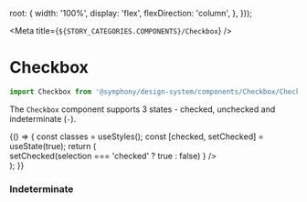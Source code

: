
  root: {
    width: '100%',
    display: 'flex',
    flexDirection: 'column',
  },
}));

<Meta title={`${STORY_CATEGORIES.COMPONENTS}/Checkbox`} />

# Checkbox

```js
import Checkbox from '@symphony/design-system/components/Checkbox/Checkbox';
```

The `Checkbox` component supports 3 states - checked, unchecked and indeterminate (`-`).

<Preview>
  <Story name="Standard">
    {() => {
      const classes = useStyles();
      const [checked, setChecked] = useState(true);
      return (
        <div className={classes.root}>
          <Checkbox
            checked={checked}
            title="Option"
            onChange={selection =>
              setChecked(selection === 'checked' ? true : false)
            }
          />
        </div>
      );
    }}
  </Story>
</Preview>

### Indeterminate

<Preview>
  <Story name="Indeterminate">
    <Checkbox indeterminate={true} title="Option" />
  </Story>
</Preview>
